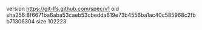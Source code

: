 version https://git-lfs.github.com/spec/v1
oid sha256:8f6671ba6aba53caeb53cbedda619e73b4556ba1ac40c585968c2fbb71306304
size 102223
